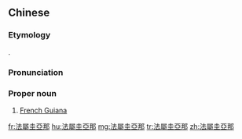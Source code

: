 {{also|法属圭亚那}}
==Chinese==
{{zh-forms|s=法属圭亚那|type=23}}

===Etymology===
{{calque|zh|en|French Guiana}}.

===Pronunciation===
{{zh-pron
|m=Fǎshǔ Guīyànà,Fàshǔ Guīyǎnà,1nb=standard in Mainland and Taiwan,2nb=variant in Taiwan
|c=faat3 suk6 gwai1 aa3 naa5
|mn=qz:Hoat-sio̍k Kui-a-nà/xm,zz:Hoat-sio̍k Kui-a-ná
|cat=pn
}}

===Proper noun===
{{zh-proper noun}}

# [[French Guiana]]

{{zh-cat|Dependencies}}

[[fr:法屬圭亞那]]
[[hu:法屬圭亞那]]
[[mg:法屬圭亞那]]
[[tr:法屬圭亞那]]
[[zh:法屬圭亞那]]